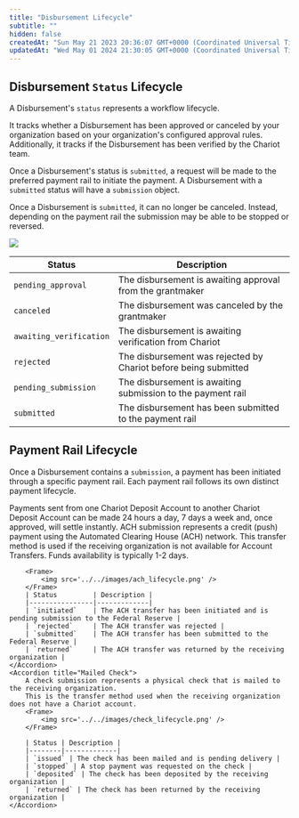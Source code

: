 ```yaml
---
title: "Disbursement Lifecycle"
subtitle: ""
hidden: false
createdAt: "Sun May 21 2023 20:36:07 GMT+0000 (Coordinated Universal Time)"
updatedAt: "Wed May 01 2024 21:30:05 GMT+0000 (Coordinated Universal Time)"
---
```

## Disbursement `Status` Lifecycle
A Disbursement's `status` represents a workflow lifecycle.

It tracks whether a Disbursement has been approved or canceled by your organization based on your organization's configured approval rules.
Additionally, it tracks if the Disbursement has been verified by the Chariot team.

Once a Disbursement's status is `submitted`, a request will be made to the preferred payment rail to initiate the payment.
A Disbursement with a `submitted` status will have a `submission` object.

Once a Disbursement is `submitted`, it can no longer be canceled. Instead, depending on the payment rail the submission may be able to be stopped or reversed.
<Frame>
    <img src='../../images/disbursement_status_lifecycle.png' />
</Frame>

 Status | Description |
|--------|-------------|
| `pending_approval` | The disbursement is awaiting approval from the grantmaker |
| `canceled` | The disbursement was canceled by the grantmaker |
| `awaiting_verification` | The disbursement is awaiting verification from Chariot |
| `rejected` | The disbursement was rejected by Chariot before being submitted|
| `pending_submission` | The disbursement is awaiting submission to the payment rail|
| `submitted` | The disbursement has been submitted to the payment rail |

## Payment Rail Lifecycle
Once a Disbursement contains a `submission`, a payment has been initiated through a specific payment rail. Each payment rail follows its own distinct payment lifecycle.

<AccordionGroup>
    <Accordion title="In-Network Payments">
        Payments sent from one Chariot Deposit Account<span title="Chariot is a financial technology company, not a bank. Chariot Accounts come with a Demand Deposit Account through our banking services partner, Column N.A., Member FDIC. Deposits in Chariot Accounts are eligible for FDIC insurance up to $250,000 per depositor, for each insurable capacity in which the account is held."><sup><Icon icon="fa-regular fa-circle-info" size="2.5"/></sup></span> to another Chariot Deposit Account can be made 24 hours a day, 7 days a week and, once approved, will settle instantly.
    </Accordion>
    <Accordion title="ACH">
        ACH submission represents a credit (push) payment using the Automated Clearing House (ACH) network.
        This transfer method is used if the receiving organization is not available for Account Transfers.
        Funds availability is typically 1-2 days.

        <Frame>
            <img src='../../images/ach_lifecycle.png' />
        </Frame>
        | Status         | Description |
        |----------------|-------------|
        | `initiated`    | The ACH transfer has been initiated and is pending submission to the Federal Reserve |
        | `rejected`     | The ACH transfer was rejected |
        | `submitted`    | The ACH transfer has been submitted to the Federal Reserve |
        | `returned`     | The ACH transfer was returned by the receiving organization |
    </Accordion>
    <Accordion title="Mailed Check">
        A check submission represents a physical check that is mailed to the receiving organization.
        This is the transfer method used when the receiving organization does not have a Chariot account.
        <Frame>
            <img src='../../images/check_lifecycle.png' />
        </Frame>

        | Status | Description |
        |--------|-------------|
        | `issued` | The check has been mailed and is pending delivery |
        | `stopped` | A stop payment was requested on the check |
        | `deposited` | The check has been deposited by the receiving organization |
        | `returned` | The check has been returned by the receiving organization |
    </Accordion>

</AccordionGroup>